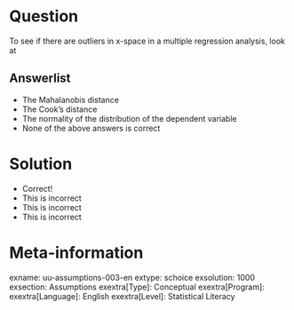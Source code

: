 Question
========
To see if there are outliers in x-space in a multiple regression analysis, look at

Answerlist
----------
* The Mahalanobis distance
* The Cook's distance
* The normality of the distribution of the dependent variable
* None of the above answers is correct

Solution
========
* Correct!
* This is incorrect
* This is incorrect
* This is incorrect

Meta-information
================
exname: uu-assumptions-003-en
extype: schoice
exsolution: 1000
exsection: Assumptions
exextra[Type]: Conceptual
exextra[Program]: 
exextra[Language]: English
exextra[Level]: Statistical Literacy

